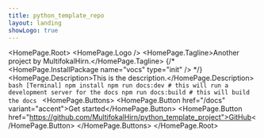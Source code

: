 ```yaml
---
title: python_template_repo
layout: landing
showLogo: true
---
```




<HomePage.Root>
  <HomePage.Logo />
  <HomePage.Tagline>Another project by MultifokalHirn.</HomePage.Tagline>
  {/* <HomePage.InstallPackage name="vocs" type="init" /> */}
  <HomePage.Description>This is the description.</HomePage.Description>
    ```bash [Terminal]
        npm install
        npm run docs:dev # this will run a development server for the docs
        npm run docs:build # this will build the docs
    ```
  <HomePage.Buttons>
    <HomePage.Button href="/docs" variant="accent">Get started</HomePage.Button>
    <HomePage.Button href="https://github.com/MultifokalHirn/python_template_project">GitHub</HomePage.Button>
  </HomePage.Buttons>
</HomePage.Root>





<Footer />
